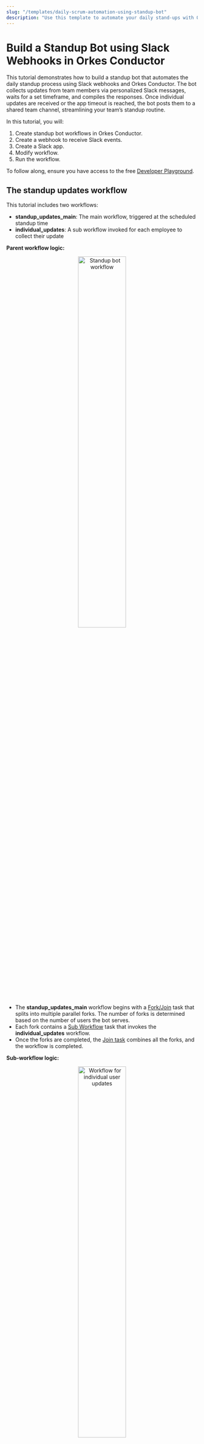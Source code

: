 ```yaml
---
slug: "/templates/daily-scrum-automation-using-standup-bot"
description: "Use this template to automate your daily stand-ups with Orkes Conductor."
---
```



# Build a Standup Bot using Slack Webhooks in Orkes Conductor

This tutorial demonstrates how to build a standup bot that automates the daily standup process using Slack webhooks and Orkes Conductor. The bot collects updates from team members via personalized Slack messages, waits for a set timeframe, and compiles the responses. Once individual updates are received or the app timeout is reached, the bot posts them to a shared team channel, streamlining your team’s standup routine.

In this tutorial, you will:
1. Create standup bot workflows in Orkes Conductor.
2. Create a webhook to receive Slack events.
3. Create a Slack app.
4. Modify workflow.
5. Run the workflow.

To follow along, ensure you have access to the free [Developer Playground](https://developer.orkescloud.com/).

## The standup updates workflow

This tutorial includes two workflows:
- **standup_updates_main**: The main workflow, triggered at the scheduled standup time
- **individual_updates**: A sub workflow invoked for each employee to collect their update

**Parent workflow logic:**

<p align="center"><img src="/content/img/standup-bot-main-workflow.png" alt="Standup bot workflow" width="50%" height="auto"></img></p>

- The **standup_updates_main** workflow begins with a [Fork/Join](https://orkes.io/content/reference-docs/operators/fork-join) task that splits into multiple parallel forks. The number of forks is determined based on the number of users the bot serves.
- Each fork contains a [Sub Workflow](https://orkes.io/content/docs/reference-docs/sub-workflow-task) task that invokes the **individual_updates** workflow.
- Once the forks are completed, the [Join task](https://orkes.io/content/reference-docs/operators/join) combines all the forks, and the workflow is completed.

**Sub-workflow  logic:**

<p align="center"><img src="/content/img/individual-updates-workflow.png" alt="Workflow for individual user updates" width="50%" height="auto"></img></p>

- The **individual_updates** workflow begins with an [HTTP task](https://orkes.io/content/reference-docs/system-tasks/http) that sends a welcome message to the user asking for their scrum updates.
- Next, a [Do While task](https://orkes.io/content/reference-docs/operators/do-while) captures the user inputs. The loop condition for the Do While task is checked using a [Wait for Webhook](https://orkes.io/content/reference-docs/system-tasks/wait-for-webhook) task that captures incoming events from Slack.
- It is followed by a series of [JSON JQ Transform](https://orkes.io/content/reference-docs/system-tasks/jq-transform) tasks that aggregate updates from the user, convert them into CSV format, and append the update with the user’s name.
- The final task is an HTTP task that posts the updates to a dedicated Slack channel.

## Step 1: Create the standup updates workflow

You’ll create two workflows:
- **standup_updates_main**: The parent workflow.
- **individual_updates**: The sub-workflow used to collect updates from each user.

### Create the standup_updates_main

**To create the workflow:**
1. Go to [**Definitions** > **Workflow**](https://developer.orkescloud.com/workflowDef) and select **+ Define workflow**.
2. In the **Code** tab, enter the following JSON:

```JSON
{
 "name": "standup_updates_main",
 "description": "standup_updates_main",
 "version": 1,
 "tasks": [
   {
     "name": "fork",
     "taskReferenceName": "fork",
     "inputParameters": {},
     "type": "FORK_JOIN",
     "forkTasks": [
       [
         {
           "name": "employee_2",
           "taskReferenceName": "employee_2",
           "inputParameters": {
             "user_name": "<EMPLOYEE-NAME>",
             "user_id": "<SLACK-ID>"
           },
           "type": "SUB_WORKFLOW",
           "subWorkflowParam": {
             "name": "individual_updates"
           }
         }
       ],
       [
         {
           "name": "employee_1",
           "taskReferenceName": "employee_1",
           "inputParameters": {
             "user_name": "<EMPLOYEE-NAME>",
             "user_id": "<SLACK-ID>"
           },
           "type": "SUB_WORKFLOW",
           "subWorkflowParam": {
             "name": "individual_updates"
           }
         }
       ]
     ]
   },
   {
     "name": "join",
     "taskReferenceName": "join",
     "type": "JOIN",
     "joinOn": [
       "employee_1",
       "employee_2"
     ]
   }
 ],
 "schemaVersion": 2
}
```
3. Select **Save** > **Confirm**.

### Create the individual_updates workflow

**To create the workflow:**
1. Go to [**Definitions** > **Workflow**](https://developer.orkescloud.com/workflowDef) and select **+ Define workflow**.
2. In the **Code** tab, enter the following JSON:

```JSON
{
 "name": "individual_updates",
 "description": "This workflow is used to get scrum update for user",
 "version": 1,
 "tasks": [
   {
     "name": "send_welcome_message",
     "taskReferenceName": "send_welcome_message",
     "inputParameters": {
       "user_name": "${workflow.input.user_name}",
       "http_request": {
         "uri": "https://slack.com/api/chat.postMessage",
         "method": "POST",
         "connectionTimeOut": 3000,
         "readTimeOut": 3000,
         "body": {
           "channel": "${workflow.input.user_id}",
           "text": "Hello *${workflow.input.user_name}*! Good Morning. What is your scrum update for today. Send *done* to end update",
           "as_user": true
         },
         "headers": {
           "Authorization": "Bearer ${workflow.secrets.slack_standup_token}"
         }
       }
     },
     "type": "HTTP"
   },
   {
     "name": "loopTask",
     "taskReferenceName": "loopTask",
     "inputParameters": {
       "value": "${workflow.input.loop}"
     },
     "type": "DO_WHILE",
     "loopCondition": "if ($.webhook_task['event']['text'] == \"done\" ) { false;} else {true;} ",
     "loopOver": [
       {
         "name": "webhook_task",
         "taskReferenceName": "webhook_task",
         "inputParameters": {
           "user_id": "${workflow.input.user_id}",
           "matches": {
             "$['event']['type']": "message",
             "$['event']['user']": "${workflow.input.user_id}"
           }
         },
         "type": "WAIT_FOR_WEBHOOK"
       }
     ]
   },
   {
     "name": "jq_aggregate_updates",
     "taskReferenceName": "jq_aggregate_updates",
     "inputParameters": {
       "updates": "${loopTask.output}",
       "queryExpression": ".updates | to_entries | .[] | select(.key != \"iteration\") | .value | .webhook_task.event.text | select(. != \"done\") | select (. | startswith(\"Hello\") | not)"
     },
     "type": "JSON_JQ_TRANSFORM"
   },
   {
     "name": "jq_convert_to_string",
     "taskReferenceName": "jq_convert_to_string",
     "inputParameters": {
       "updates": "${jq_aggregate_updates.output.resultList}",
       "queryExpression": ".updates | join(\",\")"
     },
     "type": "JSON_JQ_TRANSFORM"
   },
   {
     "name": "append_user_name",
     "taskReferenceName": "append_user_name",
     "inputParameters": {
       "user_name": "${workflow.input.user_name}",
       "updates": "${jq_convert_to_string.output}",
       "queryExpression": "(.user_name + \"'s update - \" + .updates.result)"
     },
     "type": "JSON_JQ_TRANSFORM"
   },
   {
     "name": "post_updates",
     "taskReferenceName": "post_updates",
     "inputParameters": {
       "http_request": {
         "uri": "${workflow.secrets.slack_conductor_channel_url}",
         "method": "POST",
         "connectionTimeOut": 3000,
         "readTimeOut": 3000,
         "body": {
           "text": "${append_user_name.output.result}"
         },
         "headers": {
           "Content-type": "application/json"
         }
       }
     },
     "type": "HTTP"
   }
 ],
 "inputParameters": [
   "user_name",
   "user_id"
 ],
 "schemaVersion": 2
}
```
3. Select **Save** > **Confirm**.

:::tip
If you change the name of the **individual_updates** workflow, make sure to update the corresponding Sub Workflow task in the **standup_updates_main** to match the new name.
:::


## Step 2: Create a webhook

The Wait for Webhook task in the **individual_updates** workflow captures the users' updates as incoming events through the Slack webhook.

**To create a webhook in Conductor:**

1. Go to [**Definitions** > **Webhook**](https://developer.orkescloud.com/configure-webhooks) from the left navigation menu on your Conductor cluster.
2. Select **+ New webhook.**

<p align="center"><img src="/content/img/webhook-standupbot.png" alt="Slack Webhook in Conductor for Standup bot" width="80%" height="auto"></img></p>

3. In **Webhook name**, enter a unique name for the webhook.
4. In **Workflows to receive webhook event**, select both the workflows created in the previous step.
5. In **Source platform**, select **Slack**.
6. Select **Save**.

An unverified webhook URL is generated. The next step is to create a Slack app that sends events to the workflow through this webhook.

## Step 3: Create a Slack app

**To create a Slack app:**

1. Sign in to [Slack API](https://api.slack.com/apps).
2. Select **Create an App** > **From scratch**.
3. Enter an **App name**, and select a workspace to integrate the Slack app.
4. Select **Create App**.
5. From the left navigation menu, go to **Features** > **Incoming Webhooks**, and turn on **Activate Incoming Webhooks**.
6. Go to **Features** > **Event Subscriptions**, and turn on **Enable events**.
    - In **Request URL**, enter the Webhook URL created in Conductor.
    - In **Subscribe to bot events**, select **Add Bot User Event** and choose **message.im** event.
    - Select **Save changes**.
7. Go to **Features** > **App Home** > **Show Tabs**.
    - In **Messages** Tab, enable the option *Allow users to send Slash commands and messages from the messages tab*.
8. Enable permissions for the Slack app by going to **Feature** > **OAuth & Permissions**.
    - In **Scopes** > **Bot Token Scopes**, select **Add an OAuth scope**.
    - Add **chat:write** permission.

The Slack app has been created.

**To install the app in a Slack workspace:**

1. From the [Slack API](https://api.slack.com/apps) console, go to **Settings** > **Install App**.
2. Select **Install to \<YOUR-WORKSPACE-NAME>**.
3. In **Where Should \<Acme Bot> post**, select the channel to install the app and select **Allow**.

<p align="center"><img src="/content/img/slack-app-installation.png" alt="Installing Slack App to the workspace" width="50%" height="auto"></img></p>

The Slack bot is integrated into the specified channel:

<p align="center"><img src="/content/img/slack-app-installed-in-workspace-channel.png" alt="Slack app installed into the specified channel" width="70%" height="auto"></img></p>

Once the app is installed in your workspace, a **Bot User OAuth Token** and a **Webhook URL** will be generated. These are to be added as secrets in Conductor.

<p align="center"><img src="/content/img/generated-tokens.png" alt="Generated tokens in Slack API" width="80%" height="auto"></img></p>

**To store the OAuth Token and Webhook URL as secrets in Conductor:**

1. Go to [**Definitions** > **Secrets**](https://developer.orkescloud.com/secrets) from the left menu on your Conductor cluster.
2. Select **+ Add Secret** and add the following:
    - Enter **Secret name** as *slack_standup_token*.
    - In **Secret** value, enter the *Bot User OAuth token* generated in the previous step.
3. Select **Add** to save the secret.

Repeat the process to create another secret, where:

- **Secret name** is *slack_conductor_channel_url*.
- **Secret value** is the *Webhook URL* generated in Slack API.

:::note
The workflow is configured to use specific secret names, so the secrets must be stored with those exact names.
:::

## Step 4: Modify workflow

Make the following changes to the workflow using your employee’s Slack details:

In the *standup_updates_main* workflow, replace **user_name** and **user_id** in the sub-workflow tasks with the respective employee details.  
- **user_name**–The employee’s name.
- **user_id**–The member ID from Slack.<br/>
    
**To get the Member ID:**
Go to **Slack workspace** > Select the user profile > **View the profile** > Click on three dots > **Copy member ID**.

<p align="center"><img src="/content/img/member-id-slack.png" alt="Getting member ID from Slack" width="30%" height="auto"></img></p>

**To modify the workflow with these details:**
1. Go to *standup_updates_main* workflow, and update both the Sub Workflow tasks with the user details.

<p align="center"><img src="/content/img/modifying-standup-bot-main-workflow.png" alt="Modifying workflow" width="100%" height="auto"></img></p>

2. Select **Save** > **Confirm**.

## Step 5: Run workflow

### Run workflow using Conductor UI

To test the workflow, let’s run it from the Conductor UI. From your workflow definition, select **Execute**.

<p align="center"><img src="/content/img/run-workflow-standup-bot.png" alt="Running workflow from Conductor UI" width="90%" height="auto"></img></p>

When the workflow is triggered, the bot requests updates from users.

<p align="center"><img src="/content/img/bot-collecting-updates.png" alt="Bot requesting updates from user" width="90%" height="auto"></img></p>

Users must send "done" after posting updates. The bot collects these and posts them to the specified channel.

<p align="center"><img src="/content/img/bot-posting-updates.png" alt="Bot posting updates to the channel" width="90%" height="auto"></img></p>

Returning to the workflow execution, you can see that the particular user's branch is completed while the workflow waits for updates from the remaining users. Once all users post their updates, the workflow gets completed.

<p align="center"><img src="/content/img/partially-completed-workflow.png" alt="Partially completed workflow" width="70%" height="auto"></img></p>

### Scheduling workflow to run at standup time 

For now, we have manually run the workflow. However, we must automate this in a production environment to run at the standup time.

The Scheduler allows you to set a predefined cadence for running a workflow. Once the schedule is configured, Conductor will automatically invoke the workflow at the specified intervals, such as 9 AM PT on weekdays.

**To schedule workflows:**

1. Go to [**Definitions** > **Scheduler**](https://developer.orkescloud.com/scheduleDef) from the left navigation menu on your Conductor cluster.
2. Select **+ Define Schedule**.
3. Provide a schedule name, select the workflow name and version, and set the schedule using the cron expression. 
4. Select **Save** > **Confirm**.

Refer to [Scheduling Workflows](https://orkes.io/content/developer-guides/scheduling-workflows) documentation for more details.

## Example Modifications

If an employee is out of office, the workflow will not complete unless configured otherwise. To handle such cases, in the main workflow, you can mark each fork as optional, ensuring the bot does not wait indefinitely for updates when someone is unavailable.

<p align="center"><img src="/content/img/forks-as-optional.png" alt="Each of the fork is marked as optional" width="70%" height="auto"></img></p>

The bot’s waiting period for updates can be configured by setting a timeout for the *individual_updates* workflow. For example, to allow a 3-hour window from the scheduled time, set the workflow timeout seconds to 10800 seconds, and the timeout policy to *Timeout Workflow*.

<p align="center"><img src="/content/img/workflow-timeout-for-sub-workflows.png" alt="Workflow timeout set for individual updates workflow" width="70%" height="auto"></img></p>

This ensures the bot operates for 3 hours from the runtime, with the forks marked as optional. Whenever a user responds within these 3 hours, the updates will be collected and posted to the specified channel. 

## Video Guide

<center><iframe width="560" height="315" src="https://www.youtube.com/embed/lk6BxLM8upE?si=Y6COc-3QDXlwO7MH" title="YouTube video player" frameborder="0" allow="accelerometer; autoplay; clipboard-write; encrypted-media; gyroscope; picture-in-picture; web-share" referrerpolicy="strict-origin-when-cross-origin" allowfullscreen></iframe></center>